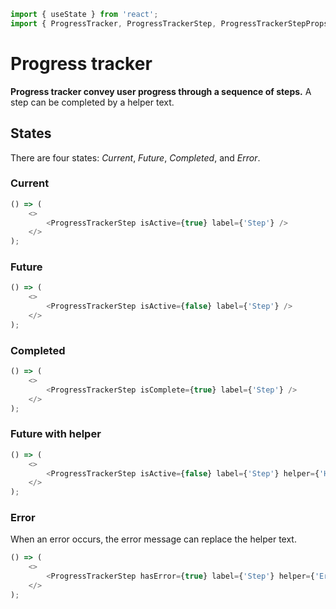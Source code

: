 ```javascript import
import { useState } from 'react';
import { ProgressTracker, ProgressTrackerStep, ProgressTrackerStepProps } from 'LumX';
```

# Progress tracker

**Progress tracker convey user progress through a sequence of steps.**
A step can be completed by a helper text.

## States

There are four states: _Current_, _Future_, _Completed_, and _Error_.

<!-- ```javascript jsx disableGrid
() => {
    const [activeIndex, setActiveIndex] = useState(2);

    const stepProps: ProgressTrackerStepProps[] = [
        { isComplete: true },
        { isComplete: true },
        { hasError: true },
        { isComplete: false },
        { isComplete: false },
    ];

    return (
        <>
            Default ProgressTracker
            <ProgressTracker activeStep={activeIndex} theme={theme}>
                {stepProps.map((step: ProgressTrackerStepProps, index: number) => (
                    <ProgressTrackerStep
                        isActive={activeIndex === index}
                        onClick={index < 3 ? (): void => setActiveIndex(index) : null}
                        label={`Label ${index}`}
                        helper={`Helper ${index}`}
                        {...step}
                    />
                ))}
            </ProgressTracker>
        </>
    );
};
``` -->

### Current

```javascript jsx disableGrid
() => (
    <>
        <ProgressTrackerStep isActive={true} label={'Step'} />
    </>
);
```

### Future

```javascript jsx disableGrid
() => (
    <>
        <ProgressTrackerStep isActive={false} label={'Step'} />
    </>
);
```

### Completed

```javascript jsx disableGrid
() => (
    <>
        <ProgressTrackerStep isComplete={true} label={'Step'} />
    </>
);
```

### Future with helper

```javascript jsx disableGrid
() => (
    <>
        <ProgressTrackerStep isActive={false} label={'Step'} helper={'Helper text'} />
    </>
);
```

### Error

When an error occurs, the error message can replace the helper text.

```javascript jsx disableGrid
() => (
    <>
        <ProgressTrackerStep hasError={true} label={'Step'} helper={'Error message'} />
    </>
);
```
